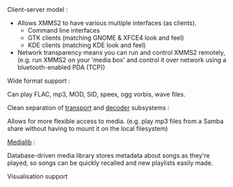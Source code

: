 ;Client-server model :
* Allows XMMS2 to have various multiple interfaces (as clients).
** Command line interfaces
** GTK clients (matching GNOME & XFCE4 look and feel)
** KDE clients (matching KDE look and feel)
* Network transparency means you can run and control XMMS2 remotely, (e.g. run XMMS2 on your 'media box' and control it over network using a bluetooth-enabled PDA (TCP))

;Wide format support :
Can play FLAC, mp3, MOD, SID, speex, ogg vorbis, wave files.
;Clean separation of [[Component:Transport | transport]] and [[Component:Decoder | decoder]] subsystems :
Allows for more flexible access to media. (e.g. play mp3 files from a Samba share without having to mount it on the local filesystem)
;[[The Medialib | Medialib]] :
Database-driven media library stores metadata about songs as they're played, so songs can be quickly recalled and new playlists easily made.
;Visualisation support

{{ed|FeatureList|feature list}}